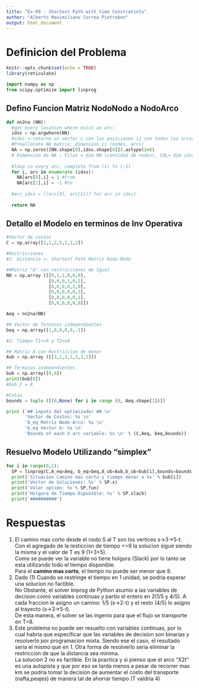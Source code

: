 ---
title: "Ex-09 - Shortest Path with time Constratints"
author: "Alberto Maximiliano Correa Pietrobon"
output: html_document
---
# Definicion del Problema
```{r setup, include=FALSE}
knitr::opts_chunk$set(echo = TRUE)
library(reticulate)
```

```{python ImportPyLibraries}
import numpy as np
from scipy.optimize import linprog
```
## Defino Funcion Matriz NodoNodo a NodoArco
```{python Fc_NN2NA}
def nn2na (NN):
  #get every location where exist an arc:
  idxs = np.argwhere(NN)
  #idxs <-retorna un vector c con las posiciones ij con todos los arcos [(i1,j1),(i2,j2),etc]
  #Preallocate NA matrix, dimension is (nodes, arcs)
  NA = np.zeros([NN.shape[0],idxs.shape[0]]).astype(int)
  # Dimension de NA : Filas = dim NN (cantidad de nodos), COL= dim idxs (cantidad de arcos)
  
  #loop in every arc, complete from (1) to (-1)
  for i, arc in enumerate (idxs):
    NA[arc[0],i] = 1 #from
    NA[arc[1],i] = -1 #to
    
  #arc_idxs = [(arc[0], arc[1])] for arc in idxs]
  
  return NA
```
## Detallo el Modelo en terminos de Inv Operativa
```{python ModeloPL}
#Vector de costos
C = np.array([2,1,2,5,2,1,2])

#Restricciones
#1: Distancia <- Shortest Path Matriz Nodo-Nodo

##Matriz "A" con restricciones de Igual
NN = np.array ([[0,1,1,0,0,0],
                [0,0,0,1,0,1],
                [0,0,0,0,1,0],
                [0,0,0,0,0,1],
                [0,0,0,0,0,1],
                [0,0,0,0,0,0]])

Aeq = nn2na(NN)

## Vector de Terminos independientes
beq = np.array([1,0,0,0,0,-1])

#2: Tiempo T1<=9 y T2<=8

## Matriz A con Restriccion de menor
Aub = np.array ([[3,1,3,1,3,3,5]])

## Terminos independientes
bub = np.array([9,8])
print(bub[0])
#bub_2 = 8

#Cotas
bounds = tuple ([(0,None) for i in range (0, Aeq.shape[1])])

print ('## inputs del optimizador ## \n'
       'Vector de Costos: %s \n'
       'A_eq Matriz Nodo-Arco: %s \n'
       'b_eq Vector b: %s \n'
       'Bounds of each X arc variable: %s \n' % (C,Aeq, beq,bounds))

```

## Resuelvo Modelo Utilizando "simplex"
```{python Run-Optimizador, warning=FALSE}
for i in range(0,2):
  SP = linprog(C,A_eq=Aeq, b_eq=beq,A_ub=Aub,b_ub=bub[i],bounds=bounds,method='simplex')
  print('Situacion Camino mas corto y tiempo menor a %s' % bub[i])
  print('Vector de Soluciones: %s' % SP.x)
  print('Valor optimo: %s'% SP.fun)
  print('Holgura de Tiempo Diponible: %s' % SP.slack)
  print('##########')

```
# Respuestas
1) El camino mas corto desde el nodo S al T son los vertices s->3->5-t.  
Con el agregado de la resticcion de tiempo <=9 la solucion sigue siendo la misma y el valor de T es 9 (1+3+5).  
Como se puede ver la variable no tiene holgura (Slack) por lo tanto se esta utilizando todo el tiempo disponible.  
Para el **camino mas corto**, el tiempo no puede ser menor que 9.  
2) Dado (1) Cuando se restringe el tiempo en 1 unidad, se podria esperar una solucion no factible.  
No Obstante, el solver linprog de Python asumio a las variables de decision como variables continuas y partio el entero en 2(1/5 y 4/5).
A cada fraccion le asigno un camino: 1/5 (s->2-t) y el resto (4/5) lo asigno al trayecto (s->3->5-t).  
De esta manera, el solver se las ingenio para que el flujo se transporte en T=8.  
3) Este problema no puede ser resuelto con variables continuas, por lo cual habria que especificar que las variables de decision son binarias y resolverlo por programacion mixta. Siendo ese el caso, el resultado seria el mismo que en 1.
Otra forma de resolverlo seria eliminar la restriccion de que la distancia sea minima.  
La solucion 2 no es factible. En la practica y si pienso que el arco "X2t" es una autopista y que por eso se tarda menos a pesar de recorrer mas km se podria tomar la decision de aumentar el costo del transporte (nafta,peajes) de manera tal de ahorrar tiempo (T valdria 4)
